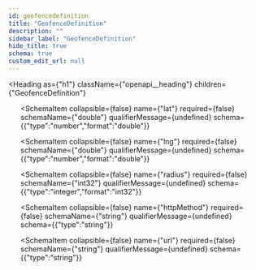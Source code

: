 ```yaml
---
id: geofencedefinition
title: "GeofenceDefinition"
description: ""
sidebar_label: "GeofenceDefinition"
hide_title: true
schema: true
custom_edit_url: null
---
```



<Heading
  as={"h1"}
  className={"openapi__heading"}
  children={"GeofenceDefinition"}
>
</Heading>





<ul>
  <SchemaItem
    collapsible={false}
    name={"id"}
    required={false}
    schemaName={"string"}
    qualifierMessage={undefined}
    schema={{"type":"string"}}
  >
    
  </SchemaItem><SchemaItem
    collapsible={false}
    name={"lat"}
    required={false}
    schemaName={"double"}
    qualifierMessage={undefined}
    schema={{"type":"number","format":"double"}}
  >
    
  </SchemaItem><SchemaItem
    collapsible={false}
    name={"lng"}
    required={false}
    schemaName={"double"}
    qualifierMessage={undefined}
    schema={{"type":"number","format":"double"}}
  >
    
  </SchemaItem><SchemaItem
    collapsible={false}
    name={"radius"}
    required={false}
    schemaName={"int32"}
    qualifierMessage={undefined}
    schema={{"type":"integer","format":"int32"}}
  >
    
  </SchemaItem><SchemaItem
    collapsible={false}
    name={"httpMethod"}
    required={false}
    schemaName={"string"}
    qualifierMessage={undefined}
    schema={{"type":"string"}}
  >
    
  </SchemaItem><SchemaItem
    collapsible={false}
    name={"url"}
    required={false}
    schemaName={"string"}
    qualifierMessage={undefined}
    schema={{"type":"string"}}
  >
    
  </SchemaItem>
</ul>
            